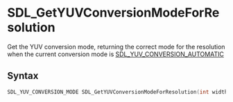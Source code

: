 = SDL_GetYUVConversionModeForResolution =

Get the YUV conversion mode, returning the correct mode for the resolution when the current conversion mode is [[SDL_YUV_CONVERSION_AUTOMATIC]] 

== Syntax ==

<syntaxhighlight lang='c'>
SDL_YUV_CONVERSION_MODE SDL_GetYUVConversionModeForResolution(int width, int height);
</syntaxhighlight>



